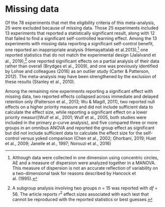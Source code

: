 # Missing data

Of the 78 experiments that met the eligibility criteria of this meta-analysis, 25 were excluded because of missing data. Those 25 experiments included 13 experiments that reported a statistically significant result, along with 12 that failed to find a significant self-controlled learning effect. Among the 13 experiments with missing data reporting a significant self-control benefit, one reported an inappropriate analysis (Hemayattalab et al.2013),[^6] one reported statistics that do not match the experimental design (Jalalvand et al., 2019),[^7] one reported significant effects on a partial analysis of their data rather than overall (Brydges et al., 2009), and one was previously identified by Lohse and colleagues (2016) as an outlier study (Carter & Patterson, 2012). The meta-analysis may have been strengthened by the exclusion of these results (Stanley et al., 2010).

[^6]:Although data were collected in one dimension using concentric circles, AE and a measure of dispersion were analyzed together in a MANOVA. This measure of dispersion is not an accurate reflection of variability on a two-dimensional task for reasons described by Hancock et al. (1995).

[^7]:A subgroup analysis involving two groups $n$ = 15 was reported with $df$ = 56. The article reports $r^2$ effect sizes associated with each test that cannot be reproduced with the reported statistics or best guesses.

Among the remaining nine experiments reporting a significant effect with missing data, two reported effects collapsed across immediate and delayed retention only (Patterson et al., 2013; Wu & Magill, 2011), two reported null effects on a higher priority measure and did not include sufficient data to calculate the effect size, while reporting a significant effect on a lower priority measur((Wulf et al., 2001; Wulf et al., 2005, both studies were included in the primary *p*-curve analysis), and five compared three or more groups in an omnibus ANOVA and reported the group effect as significant but did not include sufficient data to calculate the effect size for the self-control versus yoked comparison (Chen et al., 2002; Ghorbani, 2019; Huet et al., 2009; Janelle et al., 1997; Norouzi et al., 2016)

